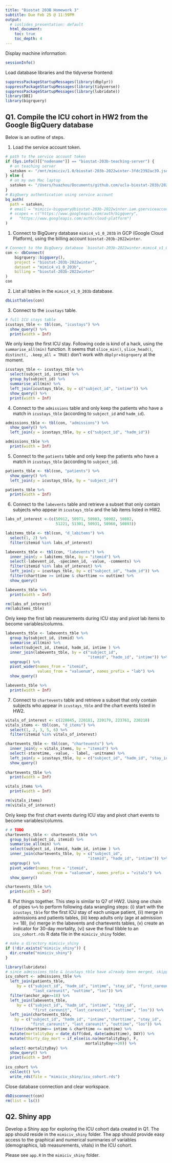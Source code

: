 ```yaml
---
title: "Biostat 203B Homework 3"
subtitle: Due Feb 25 @ 11:59PM
output:
  # ioslides_presentation: default
  html_document:
    toc: true
    toc_depth: 4
---
```


Display machine information:
```r
sessionInfo()
```

Load database libraries and the tidyverse frontend:
```r
suppressPackageStartupMessages(library(dbplyr))
suppressPackageStartupMessages(library(tidyverse))
suppressPackageStartupMessages(library(lubridate))
library(DBI)
library(bigrquery)
```

## Q1. Compile the ICU cohort in HW2 from the Google BigQuery database 

Below is an outline of steps.

1. Load the service account token.
```r
# path to the service account token 
if (Sys.info()[["nodename"]] == "biostat-203b-teaching-server") {
  # on teaching server
  satoken <- "/mnt/mimiciv/1.0/biostat-203b-2022winter-3fdc2392ac39.json"
} else {
  # on my own Mac laptop
  satoken <- "/Users/huazhou/Documents/github.com/ucla-biostat-203b/2022winter/hw/hw3/biostat-203b-2022winter-3fdc2392ac39.json"
}
# BigQuery authentication using service account
bq_auth(
  path = satoken,
  # email = "mimiciv-bigquery@biostat-203b-2022winter.iam.gserviceaccount.com",
  # scopes = c("https://www.googleapis.com/auth/bigquery",
  #   "https://www.googleapis.com/auth/cloud-platform")
)
```

1. Connect to BigQuery database `mimic4_v1_0_203b` in GCP (Google Cloud Platform), using the billing account `biostat-203b-2022winter`.
```r
# Connect to the BigQuery database `biostat-203b-2022winter.mimic4_v1_0_203b`
con <- dbConnect(
    bigrquery::bigquery(),
    project = "biostat-203b-2022winter",
    dataset = "mimic4_v1_0_203b",
    billing = "biostat-203b-2022winter"
)
con
```

2. List all tables in the `mimic4_v1_0_203b` database.
```r
dbListTables(con)
```

3. Connect to the `icustays` table.
```r
# full ICU stays table
icustays_tble <- tbl(con, "icustays") %>%
  show_query() %>%
  print(width = Inf)
```

We only keep the first ICU stay. Following code is kind of a hack, using the `summarise_all(min)` function. It seems that `slice_min()`, `slice_head()`, `distinct(, .keep_all = TRUE)` don't work with `dbplyr`+`bigrquery` at the moment.
```r
icustays_tble <- icustays_tble %>% 
  select(subject_id, intime) %>% 
  group_by(subject_id) %>% 
  summarise_all(min) %>%
  left_join(icustays_tble, by = c("subject_id", "intime")) %>%
  show_query() %>%
  print(width = Inf)
```


4. Connect to the `admissions` table and only keep the patients who have a match in `icustays_tble` (according to `subject_id` and `hadm_id`).
```r
admissions_tble <- tbl(con, "admissions") %>%
  show_query() %>%
  left_join(y = icustays_tble, by = c("subject_id", "hadm_id"))

admissions_tble %>% 
  print(width = Inf)
```

5. Connect to the `patients` table and only keep the patients who have a match in `icustays_tble` (according to `subject_id`).
```r
patients_tble <- tbl(con, "patients") %>%
  show_query() %>% 
  left_join(y = icustays_tble, by = "subject_id")

patients_tble %>% 
  print(width = Inf)

```

6. Connect to the `labevents` table and retrieve a subset that only contain subjects who appear in `icustays_tble` and the lab items listed in HW2. 
```r
labs_of_interest <-(c(50912, 50971, 50983, 50902, 50882, 
                      51221, 51301, 50931, 50960, 50893))

labitems_tble <- tbl(con, "d_labitems") %>%  
  select(1, 2) %>% 
  filter(itemid %in% labs_of_interest) 

labevents_tble <- tbl(con, "labevents") %>%
  inner_join(y = labitems_tble, by = "itemid") %>% 
  select(-labevent_id, -specimen_id, -value, -comments) %>% 
  filter(itemid %in% labs_of_interest) %>% 
  left_join(y = icustays_tble, by = c("subject_id", "hadm_id")) %>% 
  filter(charttime >= intime & charttime <= outtime) %>% 
  show_query() 

labevents_tble %>% 
  print(width = Inf)

rm(labs_of_interest)
rm(labitems_tble)
```

Only keep the first lab measurements during ICU stay and pivot lab items to become variables/columns.
```r
labevents_tble <- labevents_tble %>%  
  group_by(subject_id, itemid) %>%
  summarise_all(min) %>%
  select(subject_id, itemid, hadm_id, intime ) %>% 
  inner_join(labevents_tble, by = c("subject_id", 
                                    "itemid", "hadm_id", "intime")) %>%
  ungroup() %>% 
  pivot_wider(names_from = "itemid", 
              values_from = "valuenum", names_prefix = "lab") %>% 
  show_query() 

labevents_tble %>% 
  print(width = Inf)
```

7. Connect to `chartevents` table and retrieve a subset that only contain subjects who appear in `icustays_tble` and the chart events listed in HW2.
```r
vitals_of_interest <- c(220045, 220181, 220179, 223761, 220210)
vitals_items <- tbl(con, "d_items") %>% 
  select(1, 2, 3, 5, 6) %>% 
  filter(itemid %in% vitals_of_interest)

chartevents_tble <- tbl(con, "chartevents") %>%
  inner_join(y = vitals_items, by = "itemid") %>% 
  select(-storetime, -value, - label, -unitname) %>% 
  left_join(y = icustays_tble, by = c("subject_id", "hadm_id", "stay_id")) %>% 
  show_query() 
  
chartevents_tble %>% 
  print(width = Inf)

vitals_items %>% 
  print(width = Inf)

rm(vitals_items)
rm(vitals_of_interest)
```

Only keep the first chart events during ICU stay and pivot chart events to become variables/columns.
```r
# # TODO
chartevents_tble <- chartevents_tble %>%  
  group_by(subject_id, itemid) %>%
  summarise_all(min) %>%
  select(subject_id, itemid, hadm_id, intime ) %>% 
  inner_join(chartevents_tble, by = c("subject_id", 
                                    "itemid", "hadm_id", "intime")) %>%
  ungroup() %>% 
  pivot_wider(names_from = "itemid", 
              values_from = "valuenum", names_prefix = "vitals") %>% 
  show_query() 

chartevents_tble %>% 
  print(width = Inf)
```

8. Put things together. This step is similar to Q7 of HW2. Using one chain of pipes `%>%` to perform following data wrangling steps: (i) start with the `icustays_tble` for the first ICU stay of each unique patient, (ii) merge in admissions and patients tables, (iii) keep adults only (age at admission >= 18), (iv) merge in the labevents and chartevents tables, (v) create an indicator for 30-day mortality, (vi) save the final tibble to an `icu_cohort.rds` R data file in the `mimiciv_shiny` folder.

```r
# make a directory mimiciv_shiny
if (!dir.exists("mimiciv_shiny")) {
  dir.create("mimiciv_shiny")
}
```

```r
library(lubridate)
# since admissions_tble & icustays_tble have already been merged, skipping that 
icu_cohort <- admissions_tble %>% 
  left_join(patients_tble, 
     by = c("subject_id", "hadm_id", "intime", "stay_id", "first_careunit", 
            "last_careunit", "outtime", "los")) %>%
  filter(anchor_age>=18) %>% 
  left_join(labevents_tble, 
     by = c("subject_id", "hadm_id", "intime", "stay_id", 
            "first_careunit", "last_careunit", "outtime", "los")) %>%
  left_join(chartevents_tble, 
    by = c("subject_id", "hadm_id", "intime","charttime", "stay_id", 
           "first_careunit", "last_careunit", "outtime", "los")) %>% 
  filter(charttime>= intime & charttime <= outtime) %>% 
  mutate(mortalityDay = date_diff(dod, date(admittime), DAY)) %>% 
  mutate(thirty_day_mort = if_else(is.na(mortalityDay), F, 
                                   mortalityDay<=30)) %>% 
  select(-mortalityDay) %>% 
  show_query() %>% 
  print(width = Inf)
  
icu_cohort %>% 
  collect() %>%
  write_rds(file = "mimiciv_shiny/icu_cohort.rds")
```

Close database connection and clear workspace.
```r
dbDisconnect(con)
rm(list = ls())
```

## Q2. Shiny app

Develop a Shiny app for exploring the ICU cohort data created in Q1. The app should reside in the `mimiciv_shiny` folder. The app should provide easy access to the graphical and numerical summaries of variables (demographics, lab measurements, vitals) in the ICU cohort.

Please see `app.R` in the `mimiciv_shiny` folder.
